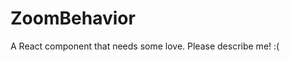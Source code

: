 
<Meta title="@flapjs/behaviors/ZoomBehavior"
    component={ZoomBehavior}/>

# ZoomBehavior

A React component that needs some love. Please describe me! :(

<Props of={ZoomBehavior}/>

